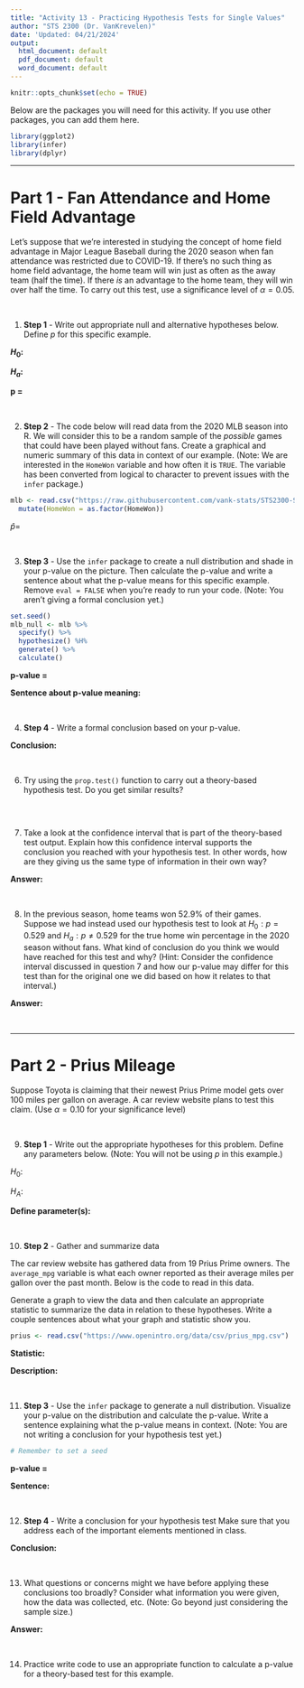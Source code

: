 ```yaml
---
title: "Activity 13 - Practicing Hypothesis Tests for Single Values"
author: "STS 2300 (Dr. VanKrevelen)"
date: 'Updated: 04/21/2024'
output:
  html_document: default
  pdf_document: default
  word_document: default
---
```


```r
knitr::opts_chunk$set(echo = TRUE)
```

Below are the packages you will need for this activity. If you use other packages, you can add them here.

```r
library(ggplot2)
library(infer)
library(dplyr)
```

---


# Part 1 - Fan Attendance and Home Field Advantage

Let's suppose that we're interested in studying the concept of home field advantage in Major League Baseball during the 2020 season when fan attendance was restricted due to COVID-19. If there's no such thing as home field advantage, the home team will win just as often as the away team (half the time). If there *is* an advantage to the home team, they will win over half the time. To carry out this test, use a significance level of $\alpha = 0.05$.


<br>


1. **Step 1** - Write out appropriate null and alternative hypotheses below. Define $p$ for this specific example.

**$H_0:$**

**$H_a:$**

**p =**

<br>


2. **Step 2** - The code below will read data from the 2020 MLB season into R. We will consider this to be a random sample of the *possible* games that could have been played without fans. Create a graphical and numeric summary of this data in context of our example. (Note: We are interested in the `HomeWon` variable and how often it is `TRUE`. The variable has been converted from logical to character to prevent issues with the `infer` package.)

```r
mlb <- read.csv("https://raw.githubusercontent.com/vank-stats/STS2300-Spring2024/main/data/mlb_2020.csv") %>%
  mutate(HomeWon = as.factor(HomeWon))
```

$\hat{p} =$

<br>


3. **Step 3** - Use the `infer` package to create a null distribution and shade in your p-value on the picture. Then calculate the p-value and write a sentence about what the p-value means for this specific example. Remove `eval = FALSE` when you're ready to run your code. (Note: You aren't giving a formal conclusion yet.)

```r
set.seed()
mlb_null <- mlb %>%
  specify() %>%
  hypothesize() %H%
  generate() %>%
  calculate()
```

**p-value = **

**Sentence about p-value meaning: **

<br>


4. **Step 4** - Write a formal conclusion based on your p-value.

**Conclusion: **

<br>


6. Try using the `prop.test()` function to carry out a theory-based hypothesis test. Do you get similar results?

```r

```

<br>


7. Take a look at the confidence interval that is part of the theory-based test output. Explain how this confidence interval supports the conclusion you reached with your hypothesis test. In other words, how are they giving us the same type of information in their own way?

**Answer:**

<br>


8. In the previous season, home teams won 52.9% of their games. Suppose we had instead used our hypothesis test to look at $H_0: p = 0.529$ and $H_a: p \ne 0.529$ for the true home win percentage in the 2020 season without fans. What kind of conclusion do you think we would have reached for this test and why? (Hint: Consider the confidence interval discussed in question 7 and how our p-value may differ for this test than for the original one we did based on how it relates to that interval.)

**Answer:**

<br>


---

# Part 2 - Prius Mileage

Suppose Toyota is claiming that their newest Prius Prime model gets over 100 miles per gallon on average. A car review website plans to test this claim. (Use $\alpha = 0.10$ for your significance level)

<br>


9. **Step 1** - Write out the appropriate hypotheses for this problem. Define any parameters below. (Note: You will not be using $p$ in this example.)

$H_0:$

$H_A:$

**Define parameter(s):**

<br>


10. **Step 2** - Gather and summarize data

The car review website has gathered data from 19 Prius Prime owners. The `average_mpg` variable is what each owner reported as their average miles per gallon over the past month. Below is the code to read in this data. 

Generate a graph to view the data and then calculate an appropriate statistic to summarize the data in relation to these hypotheses. Write a couple sentences about what your graph and statistic show you.

```r
prius <- read.csv("https://www.openintro.org/data/csv/prius_mpg.csv")
```

**Statistic:**

**Description:**

<br>


11. **Step 3** - Use the `infer` package to generate a null distribution. Visualize your p-value on the distribution and calculate the p-value. Write a sentence explaining what the p-value means in context. (Note: You are not writing a conclusion for your hypothesis test yet.)

```r
# Remember to set a seed
```

**p-value =**

**Sentence:**

<br>


12. **Step 4** - Write a conclusion for your hypothesis test Make sure that you address each of the important elements mentioned in class.

**Conclusion:**


<br>


13. What questions or concerns might we have before applying these conclusions too broadly? Consider what information you were given, how the data was collected, etc. (Note: Go beyond just considering the sample size.)

**Answer:**

<br>


14. Practice write code to use an appropriate function to calculate a p-value for a theory-based test for this example.

```r

```

